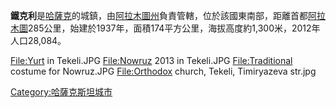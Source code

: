 '''鐵克利'''是[[哈薩克|哈薩克]]的城鎮，由[[阿拉木圖州|阿拉木圖州]]負責管轄，位於該國東南部，距離首都[[阿拉木圖|阿拉木圖]]285公里，始建於1937年，面積174平方公里，海拔高度約1,300米，2012年人口28,084。

<gallery>
File:Yurt in Tekeli.JPG
File:Nowruz 2013 in Tekeli.JPG
File:Traditional costume for Nowruz.JPG
File:Orthodox church, Tekeli, Timiryazeva str.jpg
</gallery>

{{Kazakhstan-geo-stub}}
{{DEFAULTSORT: Tekeli}}
[[Category:哈薩克斯坦城市|Category:哈薩克斯坦城市]]